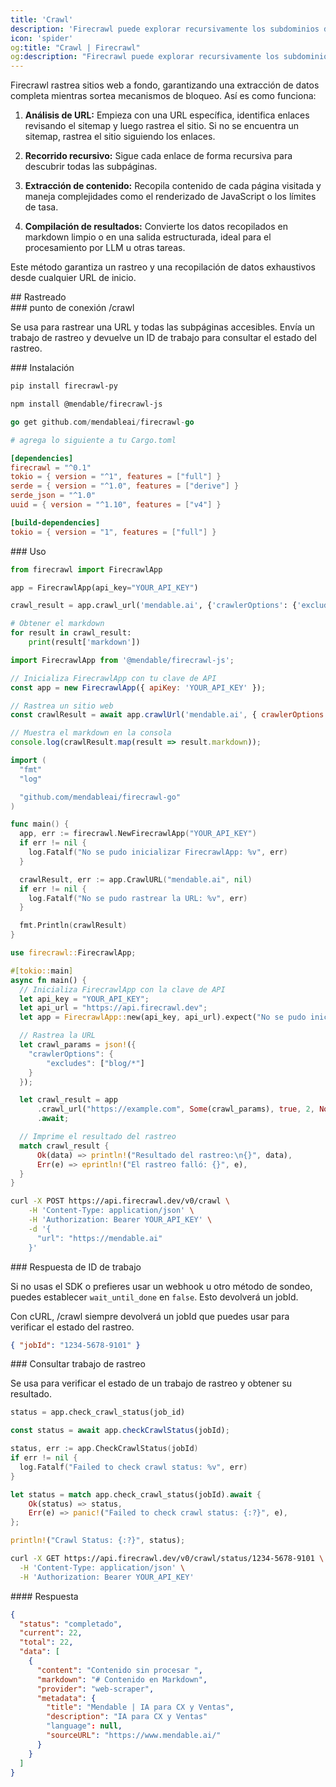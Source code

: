 ```yaml
---
title: 'Crawl'
description: 'Firecrawl puede explorar recursivamente los subdominios de una URL y recopilar su contenido'
icon: 'spider'
og:title: "Crawl | Firecrawl"
og:description: "Firecrawl puede explorar recursivamente los subdominios de una URL y recopilar su contenido"
---
```


Firecrawl rastrea sitios web a fondo, garantizando una extracción de datos completa mientras sortea mecanismos de bloqueo. Así es como funciona:

1. **Análisis de URL:**
   Empieza con una URL específica, identifica enlaces revisando el sitemap y luego rastrea el sitio. Si no se encuentra un sitemap, rastrea el sitio siguiendo los enlaces.

2. **Recorrido recursivo:**
   Sigue cada enlace de forma recursiva para descubrir todas las subpáginas.

3. **Extracción de contenido:**
   Recopila contenido de cada página visitada y maneja complejidades como el renderizado de JavaScript o los límites de tasa.

4. **Compilación de resultados:**
   Convierte los datos recopilados en markdown limpio o en una salida estructurada, ideal para el procesamiento por LLM u otras tareas.

Este método garantiza un rastreo y una recopilación de datos exhaustivos desde cualquier URL de inicio.

<div id="crawling">
  ## Rastreado
</div>

<div id="crawl-endpoint">
  ### punto de conexión /crawl
</div>

Se usa para rastrear una URL y todas las subpáginas accesibles. Envía un trabajo de rastreo y devuelve un ID de trabajo para consultar el estado del rastreo.

<div id="installation">
  ### Instalación
</div>

<CodeGroup>

```bash Python
pip install firecrawl-py
```

```bash JavaScript
npm install @mendable/firecrawl-js
```

```go Go
go get github.com/mendableai/firecrawl-go
```

```toml Rust
# agrega lo siguiente a tu Cargo.toml

[dependencies]
firecrawl = "^0.1"
tokio = { version = "^1", features = ["full"] }
serde = { version = "^1.0", features = ["derive"] }
serde_json = "^1.0"
uuid = { version = "^1.10", features = ["v4"] }

[build-dependencies]
tokio = { version = "1", features = ["full"] }
```

</CodeGroup>

<div id="usage">
  ### Uso
</div>

<CodeGroup>

```python Python
from firecrawl import FirecrawlApp

app = FirecrawlApp(api_key="YOUR_API_KEY")

crawl_result = app.crawl_url('mendable.ai', {'crawlerOptions': {'excludes': ['blog/*']}})

# Obtener el markdown
for result in crawl_result:
    print(result['markdown'])
```

```js JavaScript
import FirecrawlApp from '@mendable/firecrawl-js';

// Inicializa FirecrawlApp con tu clave de API
const app = new FirecrawlApp({ apiKey: 'YOUR_API_KEY' });

// Rastrea un sitio web
const crawlResult = await app.crawlUrl('mendable.ai', { crawlerOptions: { excludes: ['blog/*'] } });

// Muestra el markdown en la consola
console.log(crawlResult.map(result => result.markdown));
```

```go Go
import (
  "fmt"
  "log"

  "github.com/mendableai/firecrawl-go"
)

func main() {
  app, err := firecrawl.NewFirecrawlApp("YOUR_API_KEY")
  if err != nil {
    log.Fatalf("No se pudo inicializar FirecrawlApp: %v", err)
  }

  crawlResult, err := app.CrawlURL("mendable.ai", nil)
  if err != nil {
    log.Fatalf("No se pudo rastrear la URL: %v", err)
  }

  fmt.Println(crawlResult)
}
```

```rust Rust
use firecrawl::FirecrawlApp;

#[tokio::main]
async fn main() {
  // Inicializa FirecrawlApp con la clave de API
  let api_key = "YOUR_API_KEY";
  let api_url = "https://api.firecrawl.dev";
  let app = FirecrawlApp::new(api_key, api_url).expect("No se pudo inicializar FirecrawlApp");

  // Rastrea la URL
  let crawl_params = json!({
    "crawlerOptions": {
        "excludes": ["blog/*"]
    }
  });

  let crawl_result = app
      .crawl_url("https://example.com", Some(crawl_params), true, 2, None)
      .await;

  // Imprime el resultado del rastreo
  match crawl_result {
      Ok(data) => println!("Resultado del rastreo:\n{}", data),
      Err(e) => eprintln!("El rastreo falló: {}", e),
  }
}
```

```bash cURL
curl -X POST https://api.firecrawl.dev/v0/crawl \
    -H 'Content-Type: application/json' \
    -H 'Authorization: Bearer YOUR_API_KEY' \
    -d '{
      "url": "https://mendable.ai"
    }'
```

</CodeGroup>

<div id="job-id-response">
  ### Respuesta de ID de trabajo
</div>

Si no usas el SDK o prefieres usar un webhook u otro método de sondeo, puedes establecer `wait_until_done` en `false`.
Esto devolverá un jobId.

Con cURL, /crawl siempre devolverá un jobId que puedes usar para verificar el estado del rastreo.

```json
{ "jobId": "1234-5678-9101" }
```


<div id="check-crawl-job">
  ### Consultar trabajo de rastreo
</div>

Se usa para verificar el estado de un trabajo de rastreo y obtener su resultado.

<CodeGroup>

```python Python
status = app.check_crawl_status(job_id)
```

```js JavaScript
const status = await app.checkCrawlStatus(jobId);
```

```go Go
status, err := app.CheckCrawlStatus(jobId)
if err != nil {
  log.Fatalf("Failed to check crawl status: %v", err)
}
```

```rust Rust
let status = match app.check_crawl_status(jobId).await {
    Ok(status) => status,
    Err(e) => panic!("Failed to check crawl status: {:?}", e),
};

println!("Crawl Status: {:?}", status);
```

```bash cURL
curl -X GET https://api.firecrawl.dev/v0/crawl/status/1234-5678-9101 \
  -H 'Content-Type: application/json' \
  -H 'Authorization: Bearer YOUR_API_KEY'
```

</CodeGroup>

<div id="response">
  #### Respuesta
</div>

```json
{
  "status": "completado",
  "current": 22,
  "total": 22,
  "data": [
    {
      "content": "Contenido sin procesar ",
      "markdown": "# Contenido en Markdown",
      "provider": "web-scraper",
      "metadata": {
        "title": "Mendable | IA para CX y Ventas",
        "description": "IA para CX y Ventas"
        "language": null,
        "sourceURL": "https://www.mendable.ai/"
      }
    }
  ]
}
```
